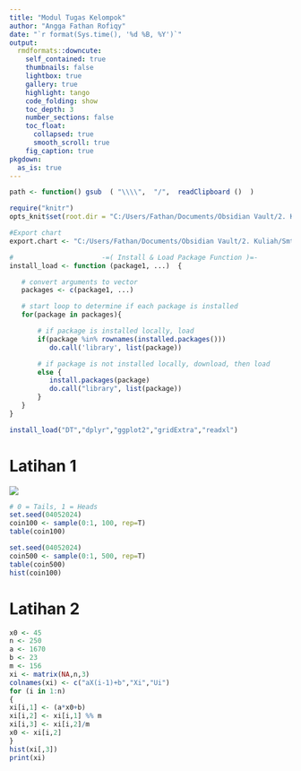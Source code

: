 ```yaml
---
title: "Modul Tugas Kelompok"
author: "Angga Fathan Rofiqy"
date: "`r format(Sys.time(), '%d %B, %Y')`"
output:
  rmdformats::downcute:
    self_contained: true
    thumbnails: false
    lightbox: true
    gallery: true
    highlight: tango
    code_folding: show
    toc_depth: 3
    number_sections: false
    toc_float:
      collapsed: true
      smooth_scroll: true
    fig_caption: true
pkgdown:
  as_is: true
---
```


```r
path <- function() gsub  ( "\\\\",  "/",  readClipboard ()  )

require("knitr")
opts_knit$set(root.dir = "C:/Users/Fathan/Documents/Obsidian Vault/2. Kuliah/Smt 6/1. Metode Simulasi dan Resampling/Project")

#Export chart
export.chart <- "C:/Users/Fathan/Documents/Obsidian Vault/2. Kuliah/Smt 6/1. Metode Simulasi dan Resampling/Project/Chart"

#                      -=( Install & Load Package Function )=-
install_load <- function (package1, ...)  {   

   # convert arguments to vector
   packages <- c(package1, ...)

   # start loop to determine if each package is installed
   for(package in packages){

       # if package is installed locally, load
       if(package %in% rownames(installed.packages()))
          do.call('library', list(package))

       # if package is not installed locally, download, then load
       else {
          install.packages(package)
          do.call("library", list(package))
       }
   } 
}

install_load("DT","dplyr","ggplot2","gridExtra","readxl")
```

# Latihan 1

![](images/Screenshot 2024-04-05 053916.png)

```r
# 0 = Tails, 1 = Heads 
set.seed(04052024) 
coin100 <- sample(0:1, 100, rep=T) 
table(coin100)

set.seed(04052024) 
coin500 <- sample(0:1, 500, rep=T) 
table(coin500)
hist(coin100) 
```

# Latihan 2

```r
x0 <- 45 
n <- 250 
a <- 1670 
b <- 23 
m <- 156 
xi <- matrix(NA,n,3) 
colnames(xi) <- c("aX(i-1)+b","Xi","Ui") 
for (i in 1:n) 
{ 
xi[i,1] <- (a*x0+b) 
xi[i,2] <- xi[i,1] %% m 
xi[i,3] <- xi[i,2]/m 
x0 <- xi[i,2] 
} 
hist(xi[,3]) 
print(xi) 
```

```r

```
